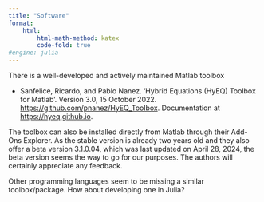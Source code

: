 ```yaml
---
title: "Software"
format:
    html:
        html-math-method: katex
        code-fold: true
#engine: julia
---
```


There is a well-developed and actively maintained Matlab toolbox

- Sanfelice, Ricardo, and Pablo Nanez. ‘Hybrid Equations (HyEQ) Toolbox for Matlab’. Version 3.0, 15 October 2022. [https://github.com/pnanez/HyEQ_Toolbox](https://github.com/pnanez/HyEQ_Toolbox). Documentation at [https://hyeq.github.io](https://hyeq.github.io). 

The toolbox can also be installed directly from Matlab through their Add-Ons Explorer. As the stable version is already two years old and they also offer a beta version 3.1.0.04, which was last updated on April 28, 2024, the beta version seems the way to go for our purposes. The authors will certainly appreciate any feedback.

Other programming languages seem to be missing a similar toolbox/package. How about developing one in Julia?
